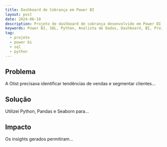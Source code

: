 ```yaml
---
title: Dashboard de Cobrança em Power BI
layout: post
date: 2024-06-10
description: Projeto de dashboard de cobrança desenvolvido em Power BI, utilizando SQL e Python para análise de dados.
keywords: Power BI, SQL, Python, Analista de Dados, Dashboard, BI, Projeto
tag:
  - projeto
  - power bi
  - sql
  - python
---
```


## Problema

A Olist precisava identificar tendências de vendas e segmentar clientes...

## Solução

Utilizei Python, Pandas e Seaborn para...

## Impacto

Os insights gerados permitiram...